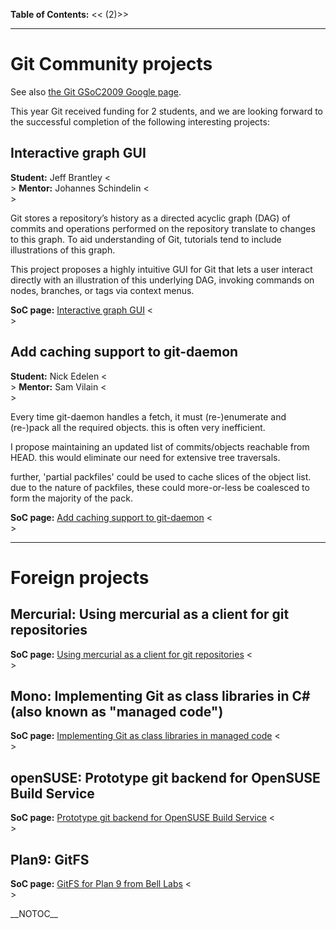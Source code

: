 <b>Table of Contents:</b>
<<<!-- ! TOC here -->(2)>>
----
= Git Community projects =

See also [http://socghop.appspot.com/org/home/google/gsoc2009/git the Git GSoC2009 Google page].

This year Git received funding for 2 students,
and we are looking forward to the successful completion of the
following interesting projects:

== Interactive graph GUI ==
<b>Student:</b> Jeff Brantley <<BR>>
<b>Mentor:</b>  Johannes Schindelin <<BR>>

Git stores a repository’s history as a directed acyclic graph (DAG) of commits and operations performed on the repository translate to changes to this graph. To aid understanding of Git, tutorials tend to include illustrations of this graph.

This project proposes a highly intuitive GUI for Git that lets a user interact directly with an illustration of this underlying DAG, invoking commands on nodes, branches, or tags via context menus.

<b>SoC page:</b> [http://socghop.appspot.com/student_project/show/google/gsoc2009/git/t124022376285 Interactive graph GUI] <<BR>>

== Add caching support to git-daemon ==
<b>Student:</b> Nick Edelen <<BR>>
<b>Mentor:</b>  Sam Vilain <<BR>>

Every time git-daemon handles a fetch, it must (re-)enumerate and (re-)pack all the required objects. this is often very inefficient.

I propose maintaining an updated list of commits/objects reachable from HEAD. this would eliminate our need for extensive tree traversals.

further, 'partial packfiles' could be used to cache slices of the object list. due to the nature of packfiles, these could more-or-less be coalesced to form the majority of the pack.

<b>SoC page:</b> [http://socghop.appspot.com/student_project/show/google/gsoc2009/git/t124022376432 Add caching support to git-daemon] <<BR>>

----
= Foreign projects =

== Mercurial: Using mercurial as a client for git repositories ==

<b>SoC page:</b> [http://socghop.appspot.com/student_project/show/google/gsoc2009/hg/t124022472367 Using mercurial as a client for git repositories] <<BR>>

== Mono: Implementing Git as class libraries in C# (also known as "managed code") ==

<b>SoC page:</b> [http://socghop.appspot.com/student_project/show/google/gsoc2009/mono/t124022708105 Implementing Git as class libraries in managed code] <<BR>>

== openSUSE: Prototype git backend for OpenSUSE Build Service ==

<b>SoC page:</b> [http://socghop.appspot.com/student_project/show/google/gsoc2009/opensuse/t124023150939 Prototype git backend for OpenSUSE Build Service] <<BR>>

== Plan9: GitFS ==

<b>SoC page:</b> [http://socghop.appspot.com/student_project/show/google/gsoc2009/plan9/t124024225905 GitFS for Plan 9 from Bell Labs] <<BR>>

__NOTOC__